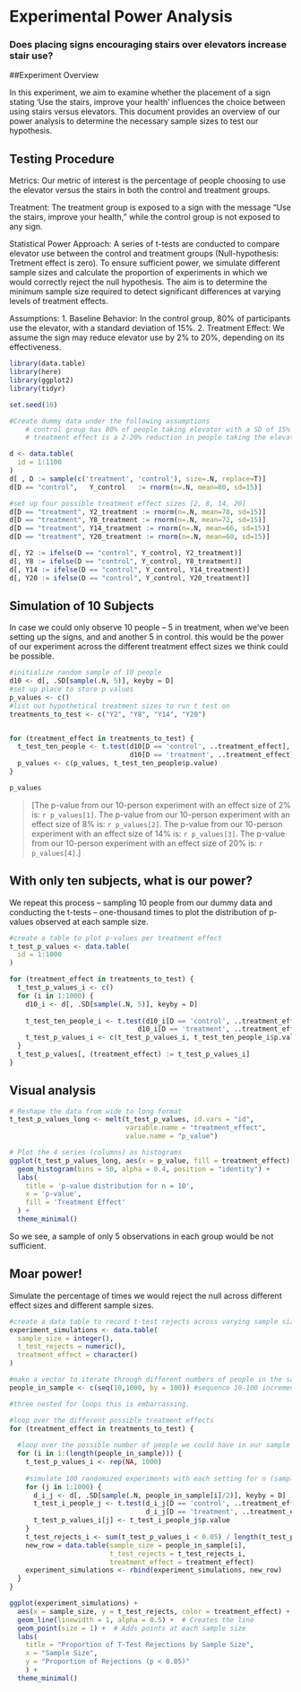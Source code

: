 # Experimental Power Analysis
### Does placing signs encouraging stairs over elevators increase stair use?

##Experiment Overview

In this experiment, we aim to examine whether the placement of a sign stating 'Use the stairs, improve your health' influences the choice between using stairs versus elevators. This document provides an overview of our power analysis to determine the necessary sample sizes to test our hypothesis.

## Testing Procedure

Metrics: Our metric of interest is the percentage of people choosing to use the elevator versus the stairs in both the control and treatment groups.

Treatment: The treatment group is exposed to a sign with the message "Use the stairs, improve your health," while the control group is not exposed to any sign.

Statistical Power Approach: A series of t-tests are conducted to compare elevator use between the control and treatment groups (Null-hypothesis: Tretment effect is zero). To ensure sufficient power, we simulate different sample sizes and calculate the proportion of experiments in which we would correctly reject the null hypothesis. The aim is to determine the minimum sample size required to detect significant differences at varying levels of treatment effects.

Assumptions: 
1. Baseline Behavior: In the control group, 80% of participants use the elevator, with a standard deviation of 15%.
2. Treatment Effect: We assume the sign may reduce elevator use by 2% to 20%, depending on its effectiveness.

```r
library(data.table)
library(here)
library(ggplot2)
library(tidyr)

set.seed(10)

#Create dummy data under the following assumptions
    # control group has 80% of people taking elevator with a SD of 15%
    # treatment effect is a 2-20% reduction in people taking the elevator'

d <- data.table(
  id = 1:1100
) 
d[ , D := sample(c('treatment', 'control'), size=.N, replace=T)]
d[D == "control",   Y_control   := rnorm(n=.N, mean=80, sd=15)]

#set up four possible treatment effect sizes [2, 8, 14, 20]
d[D == "treatment", Y2_treatment := rnorm(n=.N, mean=78, sd=15)]
d[D == "treatment", Y8_treatment := rnorm(n=.N, mean=72, sd=15)]
d[D == "treatment", Y14_treatment := rnorm(n=.N, mean=66, sd=15)]
d[D == "treatment", Y20_treatment := rnorm(n=.N, mean=60, sd=15)]

d[, Y2 := ifelse(D == "control", Y_control, Y2_treatment)]
d[, Y8 := ifelse(D == "control", Y_control, Y8_treatment)]
d[, Y14 := ifelse(D == "control", Y_control, Y14_treatment)]
d[, Y20 := ifelse(D == "control", Y_control, Y20_treatment)]

```

## Simulation of 10 Subjects
In case we could only observe 10 people -- 5 in treatment, when we've been setting up the signs, and and another 5 in control. this would be the power of our experiment across the different treatment effect sizes we think could be possible.

```r

#initialize random sample of 10 people
d10 <- d[, .SD[sample(.N, 5)], keyby = D]
#set up place to store p values
p_values <- c()
#list out hypothetical treatment sizes to run t test on
treatments_to_test <- c("Y2", "Y8", "Y14", "Y20")


for (treatment_effect in treatments_to_test) {
  t_test_ten_people <- t.test(d10[D == 'control', ..treatment_effect],
                              d10[D == 'treatment', ..treatment_effect])
  p_values <- c(p_values, t_test_ten_people$p.value)
}

p_values

```

> [The p-value from our 10-person experiment with an effect size of 2% is: `r p_values[1]`. 
  The p-value from our 10-person experiment with an effect size of 8% is: `r p_values[2]`.
  The p-value from our 10-person experiment with an effect size of 14% is: `r p_values[3]`.
  The p-value from our 10-person experiment with an effect size of 20% is: `r p_values[4]`.]


## With only ten subjects, what is our power? 
We repeat this process -- sampling 10 people from our dummy data and conducting the t-tests -- one-thousand times to plot the distribution of p-values observed at each sample size.

```r

#create a table to plot p-values per treatment effect
t_test_p_values <- data.table(
  id = 1:1000
) 

for (treatment_effect in treatments_to_test) {
  t_test_p_values_i <- c()
  for (i in 1:1000) {
    d10_i <- d[, .SD[sample(.N, 5)], keyby = D]
    
    t_test_ten_people_i <- t.test(d10_i[D == 'control', ..treatment_effect],
                                d10_i[D == 'treatment', ..treatment_effect])
    t_test_p_values_i <- c(t_test_p_values_i, t_test_ten_people_i$p.value)
  }
  t_test_p_values[, (treatment_effect) := t_test_p_values_i]
}
```


## Visual analysis

```r

# Reshape the data from wide to long format
t_test_p_values_long <- melt(t_test_p_values, id.vars = "id", 
                             variable.name = "treatment_effect", 
                             value.name = "p_value")

# Plot the 4 series (columns) as histograms
ggplot(t_test_p_values_long, aes(x = p_value, fill = treatment_effect)) + 
  geom_histogram(bins = 50, alpha = 0.4, position = "identity") + 
  labs(
    title = 'p-value distribution for n = 10',
    x = 'p-value',
    fill = 'Treatment Effect'
  ) + 
  theme_minimal()

```
So we see, a sample of only 5 observations in each group would be not sufficient.

## Moar power! 
Simulate the percentage of times we would reject the null across different effect sizes and different sample sizes. 

```r

#create a data table to record t-test rejects across varying sample sizes
experiment_simulations <- data.table(
  sample_size = integer(),
  t_test_rejects = numeric(),
  treatment_effect = character()
)

#make a vector to iterate through different numbers of people in the sample
people_in_sample <- c(seq(10,1000, by = 100)) #sequence 10-100 increment by 100 

#three nested for loops this is embarrassing.

#loop over the different possible treatment effects
for (treatment_effect in treatments_to_test) {
  
  #loop over the possible number of people we could have in our sample
  for (i in 1:(length(people_in_sample))) {
    t_test_p_values_i <- rep(NA, 1000) 
    
    #simulate 100 randomized experiments with each setting for n (sample size)
    for (j in 1:1000) {
      d_i_j <- d[, .SD[sample(.N, people_in_sample[i]/2)], keyby = D]
      t_test_i_people_j <- t.test(d_i_j[D == 'control', ..treatment_effect],
                                  d_i_j[D == 'treatment', ..treatment_effect])
      t_test_p_values_i[j] <- t_test_i_people_j$p.value
    }
    t_test_rejects_i <- sum(t_test_p_values_i < 0.05) / length(t_test_p_values_i)
    new_row = data.table(sample_size = people_in_sample[i],
                         t_test_rejects = t_test_rejects_i, 
                         treatment_effect = treatment_effect)
    experiment_simulations <- rbind(experiment_simulations, new_row)
  }
}

```

```r

ggplot(experiment_simulations) +
  aes(x = sample_size, y = t_test_rejects, color = treatment_effect) + 
  geom_line(linewidth = 1, alpha = 0.5) +  # Creates the line
  geom_point(size = 1) +  # Adds points at each sample size
  labs(
    title = "Proportion of T-Test Rejections by Sample Size",
    x = "Sample Size",
    y = "Proportion of Rejections (p < 0.05)"
    ) +
  theme_minimal()
```


